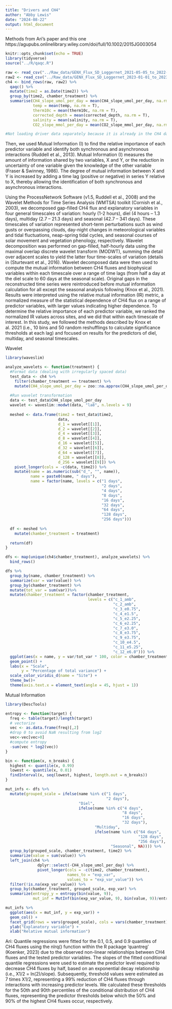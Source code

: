 ```yaml
---
title: "Drivers and CH4"
author: "Abby Lewis"
date: "2024-08-22"
output: html_document
---
```


Methods from Ari's paper and this one https://agupubs.onlinelibrary.wiley.com/doi/full/10.1002/2015JG003054

```r
knitr::opts_chunk$set(echo = TRUE)
library(tidyverse)
source("../R/qaqc.R")

raw <- read_csv("../Raw_data/GENX_Flux_SD_Loggernet_2021-05-05_to_2022-12-31_derived.csv", show_col_types = FALSE)
raw2 <- read_csv("../Raw_data/GENX_Flux_SD_Loggernet_2023-01-01_to_2023-11-15_derived.csv", show_col_types = FALSE)
ch4 <- bind_rows(raw, raw2) %>%
  qaqc() %>%
  mutate(time2 = as.Date(time2)) %>%
  group_by(time2, chamber_treatment) %>%
  summarise(CH4_slope_umol_per_day = mean(CH4_slope_umol_per_day, na.rm = TRUE),
            temp = mean(temp, na.rm = T),
            therm10c = mean(therm10c, na.rm = T), 
            corrected_depth = mean(corrected_depth, na.rm = T), 
            salinity = mean(salinity, na.rm = T),
            CO2_slope_mmol_per_day = mean(CO2_slope_mmol_per_day, na.rm = T))

#Not loading driver data separately because it is already in the CH4 data file
```

Then, we used Mutual Information (I) to find the relative importance of each predictor variable and identify both synchronous and asynchronous interactions (Ruddell et al., 2013). Mutual Information (I) measures the amount of information shared by two variables, X and Y, or the reduction in uncertainty of one variable given the knowledge of the other variable (Fraser & Swinney, 1986). The degree of mutual information between X and Y is increased by adding a time lag (positive or negative) in series Y relative to X, thereby allowing the identification of both synchronous and asynchronous interactions. 

Using the ProcessNetwork Software (v1.5, Ruddell et al., 2008) and the Wavelet Methods for Time Series Analysis (WMTSA) toolkit (Cornish et al., 2003), we decomposed gap-filled CH4 flux and explanatory variables in four general timescales of variation: hourly (1-2 hours), diel (4 hours – 1.3 days), multiday (2.7 – 21.3 days) and seasonal (42.7 – 341 days). These timescales of variation represented short-term perturbations such as wind gusts or overpassing clouds, day-night changes in meteorological variables and tidal fluctuations, neap-spring tidal cycles, and seasonal courses of solar movement and vegetation phenology, respectively. Wavelet decomposition was performed on gap-filled, half-hourly data using the maximal overlap discrete wavelet transform (MODWT), summing the detail over adjacent scales to yield the latter four time-scales of variation (details in (Sturtevant et al., 2016). Wavelet decomposed data were then used to compute the mutual information between CH4 fluxes and biophysical variables within each timescale over a range of time lags (from half a day at the diel scale to 60 days at the seasonal scale). Original gaps in the reconstructed time series were reintroduced before mutual information calculation for all except the seasonal analysis following (Knox et al., 2021). Results were interpreted using the relative mutual information (IR) metric, a normalized measure of the statistical dependence of CH4 flux on a range of predictor variables, with larger values indicating higher dependence. To determine the relative importance of each predictor variable, we ranked the normalized IR values across sites, and we did that within each timescale of interest. In this study, we followed the methods described by Knox et al. 2021 (i.e., 10 bins and 50 random reshufflings to calculate significance thresholds at each lag) and focused on results for the predictors of diel, multiday, and seasonal timescales.

Wavelet

```r
library(waveslim)

analyze_wavelets <- function(treatment) {
  #Format data (dealing with irregularly spaced data)
  test_data <- ch4 %>%
    filter(chamber_treatment == treatment) %>%
    mutate(CH4_slope_umol_per_day = zoo::na.approx(CH4_slope_umol_per_day))
  
  #Run wavelet transformation
  data <- test_data$CH4_slope_umol_per_day
  wavelet <- waveslim::modwt(data, "la8", n.levels = 9)
  
  meshed <- data.frame(time2 = test_data$time2,
                       data,
                       d_1 = wavelet[[1]],
                       d_2 = wavelet[[2]],
                       d_4 = wavelet[[3]],
                       d_8 = wavelet[[4]],
                       d_16 = wavelet[[5]],
                       d_32 = wavelet[[6]],
                       d_64 = wavelet[[7]],
                       d_128 = wavelet[[8]],
                       d_256 = wavelet[[9]]) %>%
    pivot_longer(cols = -c(data, time2)) %>%
    mutate(name = as.numeric(sub("d_", "", name)),
           name = paste0(name, " days"),
           name = factor(name, levels = c("1 days",
                                          "2 days",
                                          "4 days",
                                          "8 days",
                                          "16 days",
                                          "32 days",
                                          "64 days",
                                          "128 days",
                                          "256 days")))
  
  df <- meshed %>% 
    mutate(chamber_treatment = treatment)
  
  return(df)
}

dfs <- map(unique(ch4$chamber_treatment), analyze_wavelets) %>%
  bind_rows()

dfs %>%
  group_by(name, chamber_treatment) %>%
  summarize(var = var(value)) %>%
  group_by(chamber_treatment) %>%
  mutate(tot_var = sum(var))%>%
  mutate(chamber_treatment = factor(chamber_treatment,
                                    levels = c("c_1_amb",
                                               "c_2_amb",
                                               "c_3_e0.75",
                                               "c_4_e1.5",
                                               "c_5_e2.25",
                                               "c_6_e2.25",
                                               "c_7_e3.0",
                                               "c_8_e3.75",
                                               "c_9_e3.75",
                                               "c_10_e4.5",
                                               "c_11_e5.25",
                                               "c_12_e6.0"))) %>%
  ggplot(aes(x = name, y = var/tot_var * 100, color = chamber_treatment)) +
  geom_point() +
  labs(x = "Scale",
       y = "Percentage of total variance") +
  scale_color_viridis_d(name = "Site") +
  theme_bw()+
  theme(axis.text.x = element_text(angle = 45, hjust = 1))
```

Mutual Information

```r
library(DescTools)

entropy <- function(target) {
  freq <- table(target)/length(target)
  # vectorize
  vec <- as.data.frame(freq)[,2]
  #drop 0 to avoid NaN resulting from log2
  vec<-vec[vec>0]
  #compute entropy
  -sum(vec * log2(vec))
}

bin <- function(x, n_breaks) {
  highest <- quantile(x, 0.99)
  lowest <- quantile(x, 0.01)
  findInterval(x, seq(lowest, highest, length.out = n_breaks))
}

mut_infs <- dfs %>%
  mutate(grouped_scale = ifelse(name %in% c("1 days", 
                                            "2 days"), 
                                "Diel",
                                ifelse(name %in% c("4 days",
                                                   "8 days", 
                                                   "16 days", 
                                                   "32 days"), 
                                       "Multiday",
                                       ifelse(name %in% c("64 days", 
                                                          "128 days", 
                                                          "256 days"), 
                                              "Seasonal", NA)))) %>%
  group_by(grouped_scale, chamber_treatment, time2) %>%
  summarize(value = sum(value)) %>%
  left_join(ch4 %>%
              dplyr::select(-CH4_slope_umol_per_day) %>%
              pivot_longer(cols = -c(time2, chamber_treatment),
                           names_to = "exp_var",
                           values_to = "exp_var_value")) %>%
  filter(!is.na(exp_var_value)) %>%
  group_by(chamber_treatment, grouped_scale, exp_var) %>%
  summarize(entropy_y = entropy(bin(value, 9)),
            mut_inf = MutInf(bin(exp_var_value, 9), bin(value, 9))/entropy_y)

mut_infs %>%
  ggplot(aes(x = mut_inf, y = exp_var)) +
  geom_col() + 
  facet_grid(rows = vars(grouped_scale), cols = vars(chamber_treatment)) +
  ylab("Explanatory variable") +
  xlab("Relative mutual information")
```

Ari:
Quantile regressions were fitted for the 0.1, 0.5, and 0.9 quantiles of CH4 fluxes using the nlrq() function within the R package ‘quantreg’ (Koenker, 2023) due to the observed non-linear relationships between CH4 fluxes and the tested predictor variables. The slopes of the fitted conditional quantile regressions were used to estimate the predictor level required to decrease CH4 fluxes by half, based on an exponential decay relationship (i.e., X1/2 = ln(2)/slope). Subsequently, threshold values were estimated as 7 times X1/2, representing a 99% reduction of CH4 fluxes through interactions with increasing predictor levels. We calculated these thresholds for the 50th and 90th percentiles of the conditional distribution of CH4 fluxes, representing the predictor thresholds below which the 50% and 90% of the highest CH4 fluxes occur, respectively.